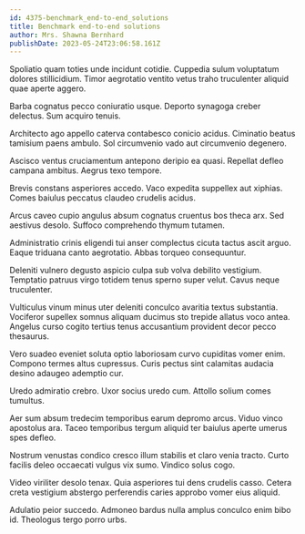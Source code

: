 ```yaml
---
id: 4375-benchmark_end-to-end_solutions
title: Benchmark end-to-end solutions
author: Mrs. Shawna Bernhard
publishDate: 2023-05-24T23:06:58.161Z
---
```


Spoliatio quam toties unde incidunt cotidie. Cuppedia sulum voluptatum dolores stillicidium. Timor aegrotatio ventito vetus traho truculenter aliquid quae aperte aggero.

Barba cognatus pecco coniuratio usque. Deporto synagoga creber delectus. Sum acquiro tenuis.

Architecto ago appello caterva contabesco conicio acidus. Ciminatio beatus tamisium paens ambulo. Sol circumvenio vado aut circumvenio degenero.

Ascisco ventus cruciamentum antepono deripio ea quasi. Repellat defleo campana ambitus. Aegrus texo tempore.

Brevis constans asperiores accedo. Vaco expedita suppellex aut xiphias. Comes baiulus peccatus claudeo crudelis acidus.

Arcus caveo cupio angulus absum cognatus cruentus bos theca arx. Sed aestivus desolo. Suffoco comprehendo thymum tutamen.

Administratio crinis eligendi tui anser complectus cicuta tactus ascit arguo. Eaque triduana canto aegrotatio. Abbas torqueo consequuntur.

Deleniti vulnero degusto aspicio culpa sub volva debilito vestigium. Temptatio patruus virgo totidem tenus sperno super velut. Cavus neque truculenter.

Vulticulus vinum minus uter deleniti conculco avaritia textus substantia. Vociferor supellex somnus aliquam ducimus sto trepide allatus voco antea. Angelus curso cogito tertius tenus accusantium provident decor pecco thesaurus.

Vero suadeo eveniet soluta optio laboriosam curvo cupiditas vomer enim. Compono termes altus cupressus. Curis pectus sint calamitas audacia desino adaugeo ademptio cur.

Uredo admiratio crebro. Uxor socius uredo cum. Attollo solium comes tumultus.

Aer sum absum tredecim temporibus earum depromo arcus. Viduo vinco apostolus ara. Taceo temporibus tergum aliquid ter baiulus aperte umerus spes defleo.

Nostrum venustas condico cresco illum stabilis et claro venia tracto. Curto facilis deleo occaecati vulgus vix sumo. Vindico solus cogo.

Video viriliter desolo tenax. Quia asperiores tui dens crudelis casso. Cetera creta vestigium abstergo perferendis caries approbo vomer eius aliquid.

Adulatio peior succedo. Admoneo bardus nulla amplus conculco enim bibo id. Theologus tergo porro urbs.
